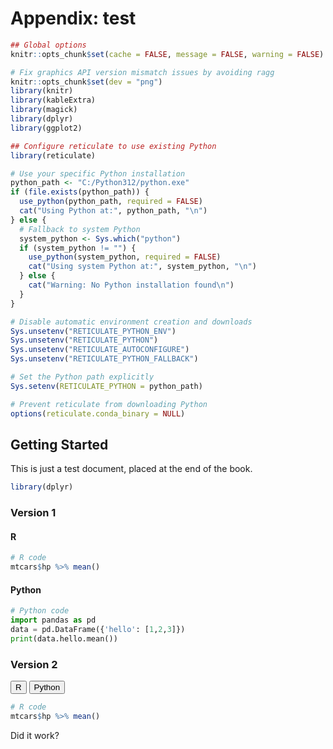 # Appendix: test

```r
## Global options
knitr::opts_chunk$set(cache = FALSE, message = FALSE, warning = FALSE)

# Fix graphics API version mismatch issues by avoiding ragg
knitr::opts_chunk$set(dev = "png")
library(knitr)
library(kableExtra)
library(magick)
library(dplyr)
library(ggplot2)

## Configure reticulate to use existing Python
library(reticulate)

# Use your specific Python installation
python_path <- "C:/Python312/python.exe"
if (file.exists(python_path)) {
  use_python(python_path, required = FALSE)
  cat("Using Python at:", python_path, "\n")
} else {
  # Fallback to system Python
  system_python <- Sys.which("python")
  if (system_python != "") {
    use_python(system_python, required = FALSE)
    cat("Using system Python at:", system_python, "\n")
  } else {
    cat("Warning: No Python installation found\n")
  }
}

# Disable automatic environment creation and downloads
Sys.unsetenv("RETICULATE_PYTHON_ENV")
Sys.unsetenv("RETICULATE_PYTHON") 
Sys.unsetenv("RETICULATE_AUTOCONFIGURE")
Sys.unsetenv("RETICULATE_PYTHON_FALLBACK")

# Set the Python path explicitly
Sys.setenv(RETICULATE_PYTHON = python_path)

# Prevent reticulate from downloading Python
options(reticulate.conda_binary = NULL)
```

## Getting Started {-}

This is just a test document, placed at the end of the book.
```r
library(dplyr)
```


### Version 1 {.unnumbered}

::: {.tabset}

#### R
```r
# R code
mtcars$hp %>% mean()
```

#### Python

```python
# Python code
import pandas as pd
data = pd.DataFrame({'hello': [1,2,3]})
print(data.hello.mean())
```

:::

### Version 2 {-}

<div>
  <button onclick="toggleCode('r-code')" class="button">R</button>
  <button onclick="toggleCode('python-code')" class="button button-python">Python</button>
</div>


<div id="r-code" style="display: block;">
```r
# R code
mtcars$hp %>% mean()
```
</div> 
<div id="python-code" style="display: none;"> 
```python
# Python code
import pandas as pd
data = pd.DataFrame({'hello': [1,2,3]})
print(data.hello.mean())
```
</div> 
<script> function toggleCode(codeType) { document.getElementById('r-code').style.display = 'none'; document.getElementById('python-code').style.display = 'none'; document.getElementById(codeType).style.display = 'block'; } </script>


Did it work?

